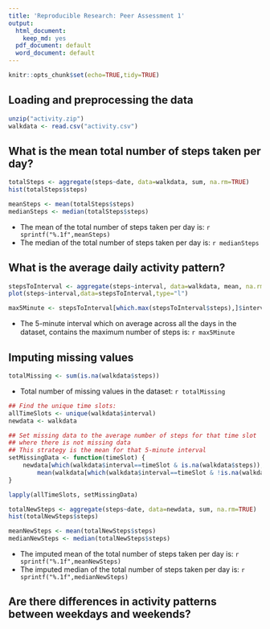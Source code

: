 ```yaml
---
title: 'Reproducible Research: Peer Assessment 1'
output:
  html_document:
    keep_md: yes
  pdf_document: default
  word_document: default
---
```


```r
knitr::opts_chunk$set(echo=TRUE,tidy=TRUE)
```

## Loading and preprocessing the data

```r
unzip("activity.zip")
walkdata <- read.csv("activity.csv")
```


## What is the mean total number of steps taken per day?
```r
totalSteps <- aggregate(steps~date, data=walkdata, sum, na.rm=TRUE)
hist(totalSteps$steps)

meanSteps <- mean(totalSteps$steps)
medianSteps <- median(totalSteps$steps)
```

* The mean of the total number of steps taken per day is: `r sprintf("%.1f",meanSteps)`
* The median of the total number of steps taken per day is: `r medianSteps`


## What is the average daily activity pattern?
```r
stepsToInterval <- aggregate(steps~interval, data=walkdata, mean, na.rm=TRUE)
plot(steps~interval,data=stepsToInterval,type="l")
```

```r
max5Minute <- stepsToInterval[which.max(stepsToInterval$steps),]$interval
```

* The 5-minute interval which on average across all the days in the dataset, contains the maximum number of steps is: `r max5Minute`


## Imputing missing values
```r
totalMissing <- sum(is.na(walkdata$steps))
```
* Total number of missing values in the dataset: `r totalMissing`

```r
## Find the unique time slots:
allTimeSlots <- unique(walkdata$interval)
newdata <- walkdata

## Set missing data to the average number of steps for that time slot
## where there is not missing data
## This strategy is the mean for that 5-minute interval
setMissingData <- function(timeSlot) {
    newdata[which(walkdata$interval==timeSlot & is.na(walkdata$steps)), ]$steps <<- 
        mean(walkdata[which(walkdata$interval==timeSlot & !is.na(walkdata$steps)), ]$steps)
}

lapply(allTimeSlots, setMissingData)
```

```r
totalNewSteps <- aggregate(steps~date, data=newdata, sum, na.rm=TRUE)
hist(totalNewSteps$steps)

meanNewSteps <- mean(totalNewSteps$steps)
medianNewSteps <- median(totalNewSteps$steps)
```

* The imputed mean of the total number of steps taken per day is: 
    `r sprintf("%.1f",meanNewSteps)`
* The imputed median of the total number of steps taken per day is: 
    `r sprintf("%.1f",medianNewSteps)`


## Are there differences in activity patterns between weekdays and weekends?
